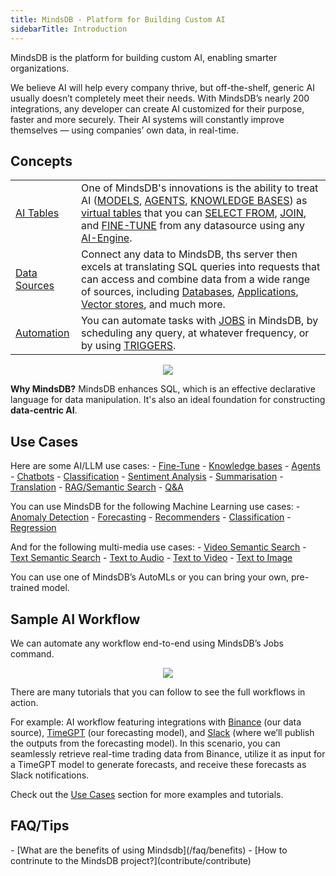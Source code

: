 ```yaml
---
title: MindsDB - Platform for Building Custom AI
sidebarTitle: Introduction
---
```


MindsDB is the platform for building custom AI, enabling smarter organizations.  

We believe AI will help every company thrive, but off-the-shelf, generic AI usually doesn’t completely meet their needs. With MindsDB’s nearly 200 integrations, any developer can create AI customized for their purpose, faster and more securely. Their AI systems will constantly improve themselves — using companies’ own data, in real-time.

## Concepts

| | |
|------------|------------|
| [AI Tables](/ai-engines/overview) | One of MindsDB's innovations is the ability to treat AI ([MODELS](/model-types), [AGENTS](/agents/agent), [KNOWLEDGE BASES](/agents/knowledge-bases)) as [virtual tables](/generative-ai-tables) that you can [SELECT FROM](/sql/get-single-prediction), [JOIN](/sql/get-batch-predictions), and [FINE-TUNE](/sql/api/finetune) from any datasource using any [AI-Engine](/ai-engines/overview). |
| [Data Sources](/datasources/overview) | Connect any data to MindsDB, ths server then excels at translating SQL queries into requests that can access and combine data from a wide range of sources, including [Databases](/datasources/overview#databases), [Applications](/datasources/overview#applications), [Vector stores](/datasources/overview#vector-databases), and much more. |
| [Automation](/sql/create/jobs) | You can automate tasks with [JOBS](/sql/create/jobs) in MindsDB, by scheduling any query, at whatever frequency, or by using [TRIGGERS](/sql/create/trigger). |

<p align="center">
  <img src="https://docs.google.com/drawings/d/e/2PACX-1vRAViEKpgXsOrwgqHUL-E2XSeo48ZLFYFJAiU69qE0OH__mcNvp1I8Dx4KebH1Rvp-9GjUTz4MtCVBp/pub?w=903&h=500"/>
</p>  

<Tip>
<strong>Why MindsDB?</strong> MindsDB enhances SQL, which is an effective declarative language for data manipulation. It's also an ideal foundation for constructing <strong>data-centric AI</strong>.
</Tip>

## Use Cases

Here are some AI/LLM use cases:
      - [Fine-Tune](sql/api/finetune#example-3-openai-model)
      - [Knowledge bases](/agents/knowledge-bases)
      - [Agents](/agents/agent)
      - [Chatbots](/sql/tutorials/twitterbot-mariadb-enterprise-server-skysql)
      - [Classification](/nlp/nlp-extended-examples#text-classification)
      - [Sentiment Analysis](/nlp/sentiment-analysis-inside-mysql-with-openai)
      - [Summarisation](/nlp/text-summarization-inside-mysql-with-openai)
      - [Translation](/nlp/nlp-extended-examples#translation)
      - [RAG/Semantic Search](/integrations/ai-engines/rag)
      - [Q&A](/nlp/question-answering-inside-mysql-with-openai)

You can use MindsDB for the following Machine Learning use cases:
      - [Anomaly Detection](/integrations/ai-engines/anomaly)
      - [Forecasting](/sql/tutorials/eeg-forecasting)
      - [Recommenders](sql/tutorials/recommenders)
      - [Classification](/sql/tutorials/customer-churn)
      - [Regression](/sql/tutorials/home-rentals)

And for the following multi-media use cases:
      - [Video Semantic Search](/integrations/ai-engines/twelvelabs)
      - [Text Semantic Search](/integrations/ai-engines/replicate-img2text)
      - [Text to Audio](/integrations/ai-engines/replicate-audio)
      - [Text to Video](/integrations/ai-engines/replicate-text2video)
      - [Text to Image](/integrations/ai-engines/replicate-text2img)

You can use one of MindsDB’s AutoMLs or you can bring your own, pre-trained model.

## Sample AI Workflow

We can automate any workflow end-to-end using MindsDB’s Jobs command.

<p align="center">
  <img src="https://docs.google.com/drawings/d/e/2PACX-1vTlROMTlXiYUecoAogwjBVI0eQDYWWI-aY5npcxVjfLzGL6Fs2-YN-aOcUeWFCDzZDxveYe5Dxwilia/pub?w=1438&h=703"/>
</p>

There are many tutorials that you can follow to see the full workflows in action. 

For example: AI workflow featuring integrations with [Binance](/integrations/app-integrations/binance) (our data source), [TimeGPT](/integrations/ai-engines/timegpt) (our forecasting model), and [Slack](/integrations/app-integrations/slack) (where we’ll publish the outputs from the forecasting model). In this scenario, you can seamlessly retrieve real-time trading data from Binance, utilize it as input for a TimeGPT model to generate forecasts, and receive these forecasts as Slack notifications.

Check out the [Use Cases](/use-cases/overview) section for more examples and tutorials.

## FAQ/Tips

<Tip>
- [What are the benefits of using Mindsdb](/faq/benefits)
- [How to contrinute to the MindsDB project?](contribute/contribute)
</Tip>
